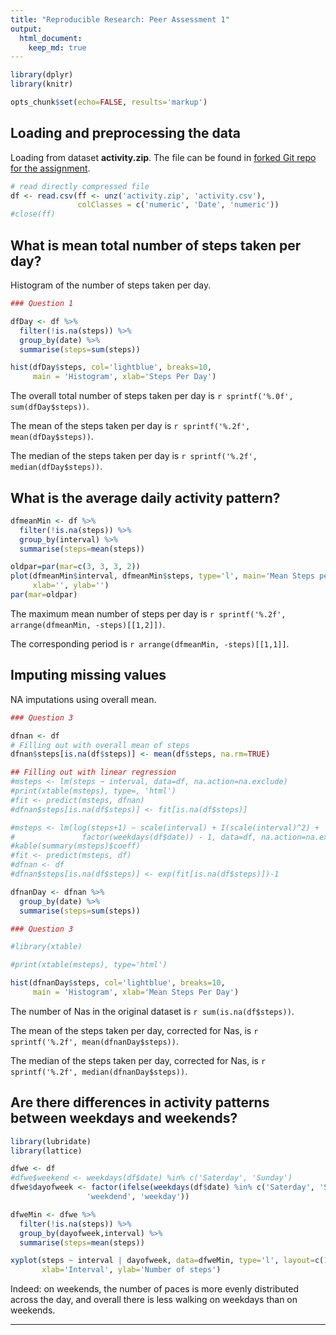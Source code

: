 ```yaml
---
title: "Reproducible Research: Peer Assessment 1"
output: 
  html_document:
    keep_md: true
---
```


```r
library(dplyr)
library(knitr)

opts_chunk$set(echo=FALSE, results='markup')
```

## Loading and preprocessing the data

Loading from dataset **activity.zip**. The file can be found in [forked Git repo for the assignment](https://github.com/ricardoZmestre/RepData_PeerAssessment1).

```r

# read directly compressed file
df <- read.csv(ff <- unz('activity.zip', 'activity.csv'), 
               colClasses = c('numeric', 'Date', 'numeric'))
#close(ff)

```

## What is mean total number of steps taken per day?

Histogram of the number of steps taken per day.

```r
### Question 1

dfDay <- df %>%
  filter(!is.na(steps)) %>%
  group_by(date) %>%
  summarise(steps=sum(steps))

hist(dfDay$steps, col='lightblue', breaks=10, 
     main = 'Histogram', xlab='Steps Per Day')

```

The overall total number of steps taken per day is `r sprintf('%.0f', sum(dfDay$steps))`.

The mean of the steps taken per day is `r sprintf('%.2f', mean(dfDay$steps))`.

The median of the steps taken per day is `r sprintf('%.2f', median(dfDay$steps))`.

## What is the average daily activity pattern?

```r

dfmeanMin <- df %>%
  filter(!is.na(steps)) %>%
  group_by(interval) %>%
  summarise(steps=mean(steps))

oldpar=par(mar=c(3, 3, 3, 2))
plot(dfmeanMin$interval, dfmeanMin$steps, type='l', main='Mean Steps per 5-minute Interval',
     xlab='', ylab='')
par(mar=oldpar)

```

The maximum mean number of steps per day is `r sprintf('%.2f', arrange(dfmeanMin, -steps)[[1,2]])`.

The corresponding period is `r arrange(dfmeanMin, -steps)[[1,1]]`.

## Imputing missing values

NA imputations using overall mean.

```r
### Question 3

dfnan <- df
# Filling out with overall mean of steps
dfnan$steps[is.na(df$steps)] <- mean(df$steps, na.rm=TRUE)

## Filling out with linear regression
#msteps <- lm(steps ~ interval, data=df, na.action=na.exclude)
#print(xtable(msteps), type=, 'html')
#fit <- predict(msteps, dfnan)
#dfnan$steps[is.na(df$steps)] <- fit[is.na(df$steps)]

#msteps <- lm(log(steps+1) ~ scale(interval) + I(scale(interval)^2) + 
#               factor(weekdays(df$date)) - 1, data=df, na.action=na.exclude)
#kable(summary(msteps)$coeff)
#fit <- predict(msteps, df)
#dfnan <- df
#dfnan$steps[is.na(df$steps)] <- exp(fit[is.na(df$steps)])-1

dfnanDay <- dfnan %>%
  group_by(date) %>%
  summarise(steps=sum(steps))

```

```r
### Question 3

#library(xtable)

#print(xtable(msteps), type='html')

```

```r
hist(dfnanDay$steps, col='lightblue', breaks=10,
     main = 'Histogram', xlab='Mean Steps Per Day')

```

The number of Nas in the original dataset is `r sum(is.na(df$steps))`.

The mean of the steps taken per day, corrected for Nas, is `r sprintf('%.2f', mean(dfnanDay$steps))`.

The median of the steps taken per day, corrected for Nas, is `r sprintf('%.2f', median(dfnanDay$steps))`.

## Are there differences in activity patterns between weekdays and weekends?

```r

library(lubridate)
library(lattice)

dfwe <- df
#dfwe$weekend <- weekdays(df$date) %in% c('Saterday', 'Sunday')
dfwe$dayofweek <- factor(ifelse(weekdays(df$date) %in% c('Saterday', 'Sunday'), 
                 'weekdend', 'weekday'))

dfweMin <- dfwe %>%
  filter(!is.na(steps)) %>%
  group_by(dayofweek,interval) %>%
  summarise(steps=mean(steps))

xyplot(steps ~ interval | dayofweek, data=dfweMin, type='l', layout=c(1, 2),
       xlab='Interval', ylab='Number of steps')
```

Indeed: on weekends, the number of paces is more evenly distributed across the day, and overall there is less walking on weekdays than on weekends.

---
